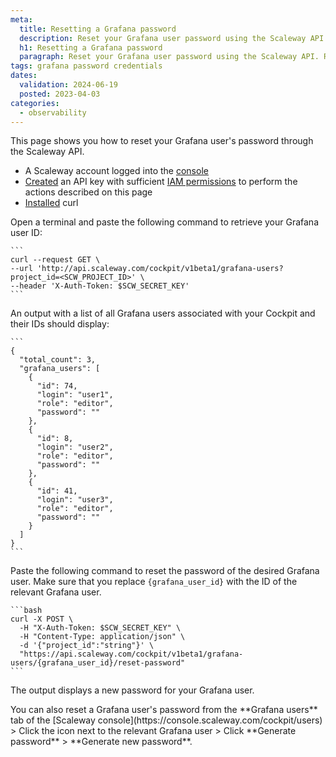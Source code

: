 ```yaml
---
meta:
  title: Resetting a Grafana password
  description: Reset your Grafana user password using the Scaleway API. Retrieve your Grafana user ID and reset the password with a simple curl command.
  h1: Resetting a Grafana password
  paragraph: Reset your Grafana user password using the Scaleway API. Retrieve your Grafana user ID and reset the password with a simple curl command.
tags: grafana password credentials
dates:
  validation: 2024-06-19
  posted: 2023-04-03
categories:
  - observability
---
```


This page shows you how to reset your Grafana user's password through the Scaleway API.

<Macro id="requirements" />

  - A Scaleway account logged into the [console](https://console.scaleway.com)
  - [Created](/identity-and-access-management/iam/how-to/create-api-keys/) an API key with sufficient [IAM permissions](/identity-and-access-management/iam/reference-content/permission-sets/) to perform the actions described on this page
  - [Installed](https://curl.se/download.html) curl


Open a terminal and paste the following command to retrieve your Grafana user ID:

    ```
    curl --request GET \
    --url 'http://api.scaleway.com/cockpit/v1beta1/grafana-users?project_id=<SCW_PROJECT_ID>' \
    --header 'X-Auth-Token: $SCW_SECRET_KEY'
    ```

An output with a list of all Grafana users associated with your Cockpit and their IDs should display:

    ```
    {
      "total_count": 3,
      "grafana_users": [
        {
          "id": 74,
          "login": "user1",
          "role": "editor",
          "password": ""
        },
        {
          "id": 8,
          "login": "user2",
          "role": "editor",
          "password": ""
        },
        {
          "id": 41,
          "login": "user3",
          "role": "editor",
          "password": ""
        }
      ]
    }
    ```

Paste the following command to reset the password of the desired Grafana user. Make sure that you replace `{grafana_user_id}` with the ID of the relevant Grafana user.

    ```bash
    curl -X POST \
      -H "X-Auth-Token: $SCW_SECRET_KEY" \
      -H "Content-Type: application/json" \
      -d '{"project_id":"string"}' \
      "https://api.scaleway.com/cockpit/v1beta1/grafana-users/{grafana_user_id}/reset-password"
    ```

The output displays a new password for your Grafana user.

<Message type="important">
 You can also reset a Grafana user's password from the **Grafana users** tab of the [Scaleway console](https://console.scaleway.com/cockpit/users) > Click the <Icon name="more" /> icon next to the relevant Grafana user > Click **Generate password** > **Generate new password**.
</Message>